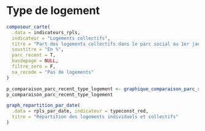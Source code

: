 # Type de logement {#typelogement}

```r
composeur_carte(
  .data = indicateurs_rpls,
  indicateur = "Logements collectifs",
  titre = "Part des logements collectifs dans le parc social au 1er janvier 2018",
  soustitre = "En %",
  parc_recent = T,
  basdepage = NULL,
  filtre_zero = F,
  na_recode = "Pas de logements"
)
```

```r
p_comparaison_parc_recent_type_logement <- graphique_comparaison_parc_recent(.data = df, indicateur = "Logements collectifs", titre = "Logements sociaux collectifs", caption = caption)
p_comparaison_parc_recent_type_logement
```

```r
graph_repartition_par_date(
  .data = rpls_par_date, indicateur = typeconst_red,
  titre = "Répartition des logements individuels et collectifs"
)
```
